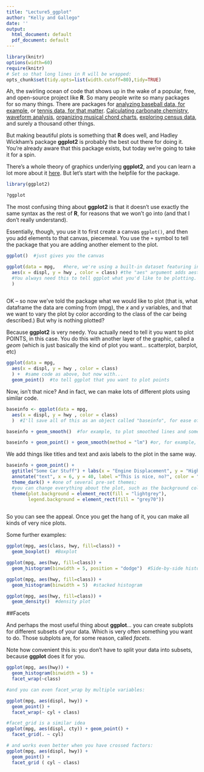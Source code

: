 ```yaml
---
title: "Lecture5_ggplot"
author: "Kelly and Gallego"
date: ''
output:
  html_document: default
  pdf_document: default
---
```


```r
library(knitr)
options(width=60)
require(knitr)
# Set so that long lines in R will be wrapped:
opts_chunk$set(tidy.opts=list(width.cutoff=80),tidy=TRUE)
```

Ah, the swirling ocean of code that shows up in the wake of a popular, free, and open-source project like **R**.  So many people write so many packages for so many things.  There are packages for [analyzing baseball data, for example](https://github.com/BillPetti/baseballr), or [tennis data, for that matter](https://github.com/skoval/deuce).  [Calculating carbonate chemistry](https://cran.r-project.org/web/packages/seacarb/index.html), [waveform analysis](https://cran.r-project.org/web/packages/seewave/index.html), [organizing musical chord charts](https://www.analyticsvidhya.com/blog/2018/08/chorrrds-r-package-analyzing-working-music-data/), [exploring census data](https://cran.r-project.org/web/packages/census/index.html), and surely a thousand other things. 

But making beautiful plots is something that **R** does well, and Hadley Wickham's package **ggplot2** is probably the best out there for doing it. You're already aware that this package exists, but today we're going to take it for a spin.

There's a whole theory of graphics underlying **ggplot2**, and you can learn a lot more about it [here](https://ggplot2.tidyverse.org/). But let's start with the helpfile for the package. 

```r
library(ggplot2)

?ggplot
```

The most confusing thing about **ggplot2** is that it doesn't use exactly the same syntax as the rest of **R**, for reasons that we won't go into (and that I don't really understand).

Essentially, though, you use it to first create a canvas `ggplot()`, and then you add elements to that canvas, piecemeal.  You use the `+` symbol to tell the package that you are adding another element to the plot. 

```r
ggplot()  #just gives you the canvas
```

```r
ggplot(data = mpg,   #here, we're using a built-in dataset featuring info on different cars
  aes(x = displ, y = hwy , color = class) #the "aes" argument adds aesthetic properties to your plot. 
  #You always need this to tell ggplot what you'd like to be plotting. 
  )
  
```

OK -- so now we've told the package what we would like to plot (that is, what dataframe the data are coming from (mpg), the *x* and *y* variables, and that we want to vary the plot by color according to the class of the car being described.)  But why is nothing plotted?  

Because **ggplot2** is very needy.  You actually need to tell it you want to plot POINTS, in this case.  You do this with another layer of the graphic, called a *geom* (which is just basically the kind of plot you want... scatterplot, barplot, etc)

```r
ggplot(data = mpg,   
  aes(x = displ, y = hwy , color = class) 
  ) +  #same code as above, but now with...
  geom_point()  #to tell ggplot that you want to plot points
```

Now, isn't that nice?  And in fact, we can make lots of different plots using similar code.  

```r

baseinfo <- ggplot(data = mpg,   
  aes(x = displ, y = hwy , color = class) 
  )  #I'll save all of this as an object called "baseinfo", for ease of typing...

baseinfo + geom_smooth()  #for example, to plot smoothed lines and some semblance of confidence intervals showing the trends of each of the classes of cars

baseinfo + geom_point() + geom_smooth(method = "lm") #or, for example, to plot both the points and a linear model for each grouping
```

We add things like titles and text and axis labels to the plot in the same way.

```r
baseinfo + geom_point() +
  ggtitle("Some Car Stuff") + labs(x = "Engine Displacement", y = "Highway Miles-per-Gallon") +
  annotate("text", x = 6, y = 40, label ="This is nice, no?", color = "white") +
  theme_dark() + #one of several pre-set themes; 
  #you can change everything about the plot, such as the background color, which I'm doing here
  theme(plot.background = element_rect(fill = "lightgrey"), 
        legend.background = element_rect(fill = "grey70"))
  
```


So you can see the appeal.  Once you get the hang of it, you can make all kinds of very nice plots.  

Some further examples: 

```r
ggplot(mpg, aes(class, hwy, fill=class)) +
  geom_boxplot()  #Boxplot

ggplot(mpg, aes(hwy, fill=class)) +
  geom_histogram(binwidth = 5, position = "dodge")  #Side-by-side histogram

ggplot(mpg, aes(hwy, fill=class)) +
  geom_histogram(binwidth = 5)  #stacked histogram

ggplot(mpg, aes(hwy, fill=class)) +
  geom_density()  #density plot

```


##Facets

And perhaps the most useful thing about **ggplot**... you can create subplots for different subsets  of your data.  Which is very often something you want to do.  Those subplots are, for some reason, called *facets*.

Note how convenient this is: you don't have to split your data into subsets, because **ggplot** does it for you.

```r
ggplot(mpg, aes(hwy)) +
  geom_histogram(binwidth = 5) +
  facet_wrap(~class)

#and you can even facet_wrap by multiple variables:

ggplot(mpg, aes(displ, hwy)) +
  geom_point() +
  facet_wrap(~ cyl + class)

#facet_grid is a similar idea
ggplot(mpg, aes(displ, cty)) + geom_point() +
  facet_grid(. ~ cyl)

# and works even better when you have crossed factors:
ggplot(mpg, aes(displ, hwy)) +
  geom_point() +
  facet_grid ( cyl ~ class)

```



